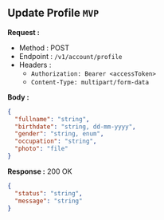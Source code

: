 
## Update Profile `MVP`

**Request :**

- Method : <Badge method="POST">POST</Badge>
- Endpoint : `/v1/account/profile`
- Headers :
  - `Authorization: Bearer <accessToken>`
  - `Content-Type: multipart/form-data`

**Body :**

```json
{
  "fullname": "string",
  "birthdate": "string, dd-mm-yyyy",
  "gender": "string, enum",
  "occupation": "string",
  "photo": "file"
}
```

**Response :** <Badge outline variant="success">200 OK</Badge>

```json
{
  "status": "string",
  "message": "string"
}
```
